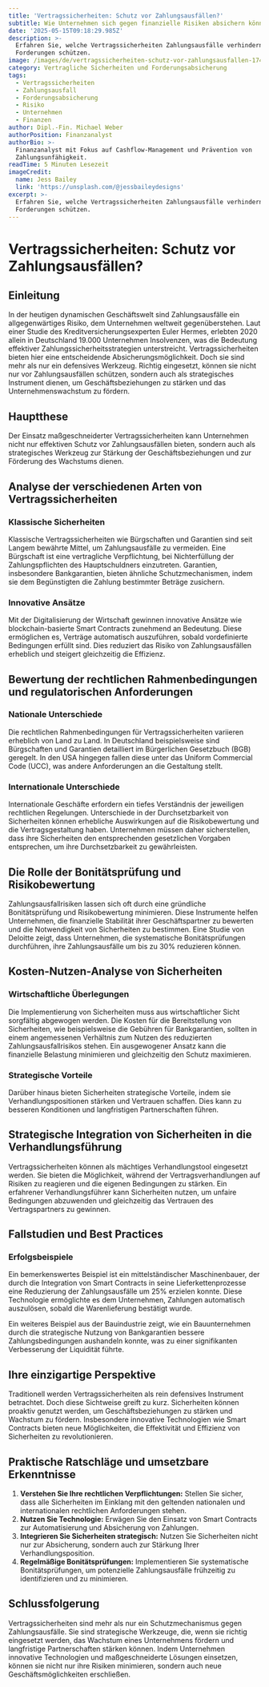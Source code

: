 ```yaml
---
title: 'Vertragssicherheiten: Schutz vor Zahlungsausfällen?'
subtitle: Wie Unternehmen sich gegen finanzielle Risiken absichern können.
date: '2025-05-15T09:18:29.985Z'
description: >-
  Erfahren Sie, welche Vertragssicherheiten Zahlungsausfälle verhindern und Ihre
  Forderungen schützen.
image: /images/de/vertragssicherheiten-schutz-vor-zahlungsausfallen-1747214309798.jpg
category: Vertragliche Sicherheiten und Forderungsabsicherung
tags:
  - Vertragssicherheiten
  - Zahlungsausfall
  - Forderungsabsicherung
  - Risiko
  - Unternehmen
  - Finanzen
author: Dipl.-Fin. Michael Weber
authorPosition: Finanzanalyst
authorBio: >-
  Finanzanalyst mit Fokus auf Cashflow-Management und Prävention von
  Zahlungsunfähigkeit.
readTime: 5 Minuten Lesezeit
imageCredit:
  name: Jess Bailey
  link: 'https://unsplash.com/@jessbaileydesigns'
excerpt: >-
  Erfahren Sie, welche Vertragssicherheiten Zahlungsausfälle verhindern und Ihre
  Forderungen schützen.
---
```

# Vertragssicherheiten: Schutz vor Zahlungsausfällen?

## Einleitung

In der heutigen dynamischen Geschäftswelt sind Zahlungsausfälle ein allgegenwärtiges Risiko, dem Unternehmen weltweit gegenüberstehen. Laut einer Studie des Kreditversicherungsexperten Euler Hermes, erlebten 2020 allein in Deutschland 19.000 Unternehmen Insolvenzen, was die Bedeutung effektiver Zahlungssicherheitsstrategien unterstreicht. Vertragssicherheiten bieten hier eine entscheidende Absicherungsmöglichkeit. Doch sie sind mehr als nur ein defensives Werkzeug. Richtig eingesetzt, können sie nicht nur vor Zahlungsausfällen schützen, sondern auch als strategisches Instrument dienen, um Geschäftsbeziehungen zu stärken und das Unternehmenswachstum zu fördern.

## Hauptthese

Der Einsatz maßgeschneiderter Vertragssicherheiten kann Unternehmen nicht nur effektiven Schutz vor Zahlungsausfällen bieten, sondern auch als strategisches Werkzeug zur Stärkung der Geschäftsbeziehungen und zur Förderung des Wachstums dienen.

## Analyse der verschiedenen Arten von Vertragssicherheiten

### Klassische Sicherheiten

Klassische Vertragssicherheiten wie Bürgschaften und Garantien sind seit Langem bewährte Mittel, um Zahlungsausfälle zu vermeiden. Eine Bürgschaft ist eine vertragliche Verpflichtung, bei Nichterfüllung der Zahlungspflichten des Hauptschuldners einzutreten. Garantien, insbesondere Bankgarantien, bieten ähnliche Schutzmechanismen, indem sie dem Begünstigten die Zahlung bestimmter Beträge zusichern.

### Innovative Ansätze

Mit der Digitalisierung der Wirtschaft gewinnen innovative Ansätze wie blockchain-basierte Smart Contracts zunehmend an Bedeutung. Diese ermöglichen es, Verträge automatisch auszuführen, sobald vordefinierte Bedingungen erfüllt sind. Dies reduziert das Risiko von Zahlungsausfällen erheblich und steigert gleichzeitig die Effizienz.

## Bewertung der rechtlichen Rahmenbedingungen und regulatorischen Anforderungen

### Nationale Unterschiede

Die rechtlichen Rahmenbedingungen für Vertragssicherheiten variieren erheblich von Land zu Land. In Deutschland beispielsweise sind Bürgschaften und Garantien detailliert im Bürgerlichen Gesetzbuch (BGB) geregelt. In den USA hingegen fallen diese unter das Uniform Commercial Code (UCC), was andere Anforderungen an die Gestaltung stellt.

### Internationale Unterschiede

Internationale Geschäfte erfordern ein tiefes Verständnis der jeweiligen rechtlichen Regelungen. Unterschiede in der Durchsetzbarkeit von Sicherheiten können erhebliche Auswirkungen auf die Risikobewertung und die Vertragsgestaltung haben. Unternehmen müssen daher sicherstellen, dass ihre Sicherheiten den entsprechenden gesetzlichen Vorgaben entsprechen, um ihre Durchsetzbarkeit zu gewährleisten.

## Die Rolle der Bonitätsprüfung und Risikobewertung

Zahlungsausfallrisiken lassen sich oft durch eine gründliche Bonitätsprüfung und Risikobewertung minimieren. Diese Instrumente helfen Unternehmen, die finanzielle Stabilität ihrer Geschäftspartner zu bewerten und die Notwendigkeit von Sicherheiten zu bestimmen. Eine Studie von Deloitte zeigt, dass Unternehmen, die systematische Bonitätsprüfungen durchführen, ihre Zahlungsausfälle um bis zu 30% reduzieren können.

## Kosten-Nutzen-Analyse von Sicherheiten

### Wirtschaftliche Überlegungen

Die Implementierung von Sicherheiten muss aus wirtschaftlicher Sicht sorgfältig abgewogen werden. Die Kosten für die Bereitstellung von Sicherheiten, wie beispielsweise die Gebühren für Bankgarantien, sollten in einem angemessenen Verhältnis zum Nutzen des reduzierten Zahlungsausfallrisikos stehen. Ein ausgewogener Ansatz kann die finanzielle Belastung minimieren und gleichzeitig den Schutz maximieren.

### Strategische Vorteile

Darüber hinaus bieten Sicherheiten strategische Vorteile, indem sie Verhandlungspositionen stärken und Vertrauen schaffen. Dies kann zu besseren Konditionen und langfristigen Partnerschaften führen.

## Strategische Integration von Sicherheiten in die Verhandlungsführung

Vertragssicherheiten können als mächtiges Verhandlungstool eingesetzt werden. Sie bieten die Möglichkeit, während der Vertragsverhandlungen auf Risiken zu reagieren und die eigenen Bedingungen zu stärken. Ein erfahrener Verhandlungsführer kann Sicherheiten nutzen, um unfaire Bedingungen abzuwenden und gleichzeitig das Vertrauen des Vertragspartners zu gewinnen.

## Fallstudien und Best Practices

### Erfolgsbeispiele

Ein bemerkenswertes Beispiel ist ein mittelständischer Maschinenbauer, der durch die Integration von Smart Contracts in seine Lieferkettenprozesse eine Reduzierung der Zahlungsausfälle um 25% erzielen konnte. Diese Technologie ermöglichte es dem Unternehmen, Zahlungen automatisch auszulösen, sobald die Warenlieferung bestätigt wurde.

Ein weiteres Beispiel aus der Bauindustrie zeigt, wie ein Bauunternehmen durch die strategische Nutzung von Bankgarantien bessere Zahlungsbedingungen aushandeln konnte, was zu einer signifikanten Verbesserung der Liquidität führte.

## Ihre einzigartige Perspektive

Traditionell werden Vertragssicherheiten als rein defensives Instrument betrachtet. Doch diese Sichtweise greift zu kurz. Sicherheiten können proaktiv genutzt werden, um Geschäftsbeziehungen zu stärken und Wachstum zu fördern. Insbesondere innovative Technologien wie Smart Contracts bieten neue Möglichkeiten, die Effektivität und Effizienz von Sicherheiten zu revolutionieren.

## Praktische Ratschläge und umsetzbare Erkenntnisse

1. **Verstehen Sie Ihre rechtlichen Verpflichtungen:** Stellen Sie sicher, dass alle Sicherheiten im Einklang mit den geltenden nationalen und internationalen rechtlichen Anforderungen stehen.
2. **Nutzen Sie Technologie:** Erwägen Sie den Einsatz von Smart Contracts zur Automatisierung und Absicherung von Zahlungen.
3. **Integrieren Sie Sicherheiten strategisch:** Nutzen Sie Sicherheiten nicht nur zur Absicherung, sondern auch zur Stärkung Ihrer Verhandlungsposition.
4. **Regelmäßige Bonitätsprüfungen:** Implementieren Sie systematische Bonitätsprüfungen, um potenzielle Zahlungsausfälle frühzeitig zu identifizieren und zu minimieren.

## Schlussfolgerung

Vertragssicherheiten sind mehr als nur ein Schutzmechanismus gegen Zahlungsausfälle. Sie sind strategische Werkzeuge, die, wenn sie richtig eingesetzt werden, das Wachstum eines Unternehmens fördern und langfristige Partnerschaften stärken können. Indem Unternehmen innovative Technologien und maßgeschneiderte Lösungen einsetzen, können sie nicht nur ihre Risiken minimieren, sondern auch neue Geschäftsmöglichkeiten erschließen.
